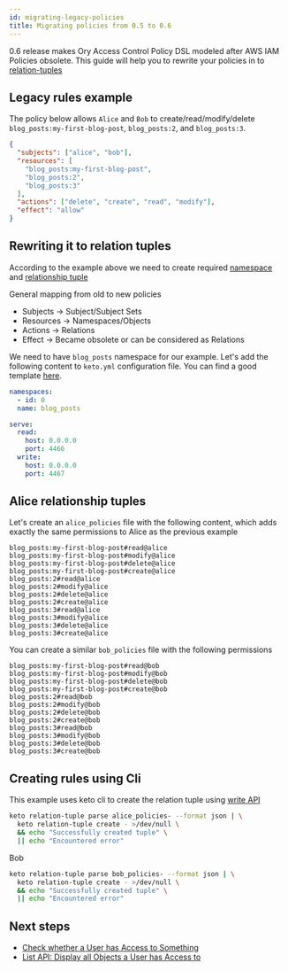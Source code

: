 ```yaml
---
id: migrating-legacy-policies
title: Migrating policies from 0.5 to 0.6
---
```


0.6 release makes Ory Access Control Policy DSL modeled after AWS IAM Policies obsolete. This guide will help you to rewrite your policies in to [relation-tuples](https://www.ory.sh/docs/keto/concepts/relation-tuples)

## Legacy rules example

The policy below allows `Alice` and `Bob` to create/read/modify/delete `blog_posts:my-first-blog-post`, `blog_posts:2`, and `blog_posts:3`.

```json
{
  "subjects": ["alice", "bob"],
  "resources": [
    "blog_posts:my-first-blog-post",
    "blog_posts:2",
    "blog_posts:3"
  ],
  "actions": ["delete", "create", "read", "modify"],
  "effect": "allow"
}
```

## Rewriting it to relation tuples

According to the example above we need to create required [namespace](https://www.ory.sh/docs/keto/concepts/namespaces) and [relationship tuple](https://www.ory.sh/docs/keto/concepts/relation-tuples)

General mapping from old to new policies

- Subjects -> Subject/Subject Sets
- Resources -> Namespaces/Objects
- Actions -> Relations
- Effect -> Became obsolete or can be considered as Relations

We need to have `blog_posts` namespace for our example. Let's add the following content to `keto.yml` configuration file. You can find a good template [here](https://github.com/ory/keto/blob/master/config/keto.yml).


```yaml
namespaces:
  - id: 0
  name: blog_posts

serve:
  read:
    host: 0.0.0.0
    port: 4466
  write:
    host: 0.0.0.0
    port: 4467
```

## Alice relationship tuples

Let's create an `alice_policies` file with the following content, which adds exactly the same permissions to Alice as the previous example

```
blog_posts:my-first-blog-post#read@alice
blog_posts:my-first-blog-post#modify@alice
blog_posts:my-first-blog-post#delete@alice
blog_posts:my-first-blog-post#create@alice
blog_posts:2#read@alice
blog_posts:2#modify@alice
blog_posts:2#delete@alice
blog_posts:2#create@alice
blog_posts:3#read@alice
blog_posts:3#modify@alice
blog_posts:3#delete@alice
blog_posts:3#create@alice
```
You can create a similar `bob_policies` file with the following permissions

```
blog_posts:my-first-blog-post#read@bob
blog_posts:my-first-blog-post#modify@bob
blog_posts:my-first-blog-post#delete@bob
blog_posts:my-first-blog-post#create@bob
blog_posts:2#read@bob
blog_posts:2#modify@bob
blog_posts:2#delete@bob
blog_posts:2#create@bob
blog_posts:3#read@bob
blog_posts:3#modify@bob
blog_posts:3#delete@bob
blog_posts:3#create@bob
```

## Creating rules using Cli

This example uses keto cli to create the relation tuple using [write API](../concepts/api-overview#write-apis)


```bash
keto relation-tuple parse alice_policies- --format json | \
  keto relation-tuple create - >/dev/null \
  && echo "Successfully created tuple" \
  || echo "Encountered error"

```

Bob
```bash
keto relation-tuple parse bob_policies- --format json | \
  keto relation-tuple create - >/dev/null \
  && echo "Successfully created tuple" \
  || echo "Encountered error"

```
## Next steps

- [Check whether a User has Access to Something](https://www.ory.sh/docs/keto/guides/simple-access-check-guide)
- [List API: Display all Objects a User has Access to](https://www.ory.sh/docs/keto/guides/list-api-display-objects)
